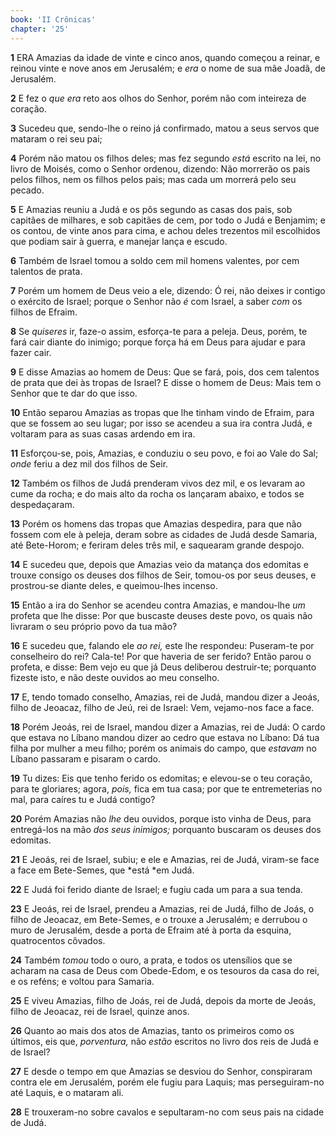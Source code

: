 ```yaml
---
book: 'II Crônicas'
chapter: '25'
---
```


**1** ERA Amazias da idade de vinte e cinco anos, quando começou a reinar, e reinou vinte e nove anos em Jerusalém; e _era_ o nome de sua mãe Joadã, de Jerusalém.

**2** E fez o _que era_ reto aos olhos do Senhor, porém não com inteireza de coração.

**3** Sucedeu que, sendo-lhe o reino já confirmado, matou a seus servos que mataram o rei seu pai;

**4** Porém não matou os filhos deles; mas fez segundo _está_ escrito na lei, no livro de Moisés, como o Senhor ordenou, dizendo: Não morrerão os pais pelos filhos, nem os filhos pelos pais; mas cada um morrerá pelo seu pecado.

**5** E Amazias reuniu a Judá e os pôs segundo as casas dos pais, sob capitães de milhares, e sob capitães de cem, por todo o Judá e Benjamim; e os contou, de vinte anos para cima, e achou deles trezentos mil escolhidos que podiam sair à guerra, e manejar lança e escudo.

**6** Também de Israel tomou a soldo cem mil homens valentes, por cem talentos de prata.

**7** Porém um homem de Deus veio a ele, dizendo: Ó rei, não deixes ir contigo o exército de Israel; porque o Senhor não _é_ com Israel, a saber _com_ os filhos de Efraim.

**8** Se _quiseres_ ir, faze-o assim, esforça-te para a peleja. Deus, porém, te fará cair diante do inimigo; porque força há em Deus para ajudar e para fazer cair.

**9** E disse Amazias ao homem de Deus: Que se fará, pois, dos cem talentos de prata que dei às tropas de Israel? E disse o homem de Deus: Mais tem o Senhor que te dar do que isso.

**10** Então separou Amazias as tropas que lhe tinham vindo de Efraim, para que se fossem ao seu lugar; por isso se acendeu a sua ira contra Judá, e voltaram para as suas casas ardendo em ira.

**11** Esforçou-se, pois, Amazias, e conduziu o seu povo, e foi ao Vale do Sal; _onde_ feriu a dez mil dos filhos de Seir.

**12** Também os filhos de Judá prenderam vivos dez mil, e os levaram ao cume da rocha; e do mais alto da rocha os lançaram abaixo, e todos se despedaçaram.

**13** Porém os homens das tropas que Amazias despedira, para que não fossem com ele à peleja, deram sobre as cidades de Judá desde Samaria, até Bete-Horom; e feriram deles três mil, e saquearam grande despojo.

**14** E sucedeu que, depois que Amazias veio da matança dos edomitas e trouxe consigo os deuses dos filhos de Seir, tomou-os por seus deuses, e prostrou-se diante deles, e queimou-lhes incenso.

**15** Então a ira do Senhor se acendeu contra Amazias, e mandou-lhe _um_ profeta que lhe disse: Por que buscaste deuses deste povo, os quais não livraram o seu próprio povo da tua mão?

**16** E sucedeu que, falando ele _ao rei,_ este lhe respondeu: Puseram-te por conselheiro do rei? Cala-te! Por que haveria de ser ferido? Então parou o profeta, e disse: Bem vejo eu que já Deus deliberou destruir-te; porquanto fizeste isto, e não deste ouvidos ao meu conselho.

**17** E, tendo tomado conselho, Amazias, rei de Judá, mandou dizer a Jeoás, filho de Jeoacaz, filho de Jeú, rei de Israel: Vem, vejamo-nos face a face.

**18** Porém Jeoás, rei de Israel, mandou dizer a Amazias, rei de Judá: O cardo que estava no Líbano mandou dizer ao cedro que estava no Líbano: Dá tua filha por mulher a meu filho; porém os animais do campo, que _estavam_ no Líbano passaram e pisaram o cardo.

**19** Tu dizes: Eis que tenho ferido os edomitas; e elevou-se o teu coração, para te gloriares; agora, _pois,_ fica em tua casa; por que te entremeterias no mal, para caíres tu e Judá contigo?

**20** Porém Amazias não _lhe_ deu ouvidos, porque isto vinha de Deus, para entregá-los na mão _dos seus inimigos;_ porquanto buscaram os deuses dos edomitas.

**21** E Jeoás, rei de Israel, subiu; e ele e Amazias, rei de Judá, viram-se face a face em Bete-Semes, que *está *em Judá.

**22** E Judá foi ferido diante de Israel; e fugiu cada um para a sua tenda.

**23** E Jeoás, rei de Israel, prendeu a Amazias, rei de Judá, filho de Joás, o filho de Jeoacaz, em Bete-Semes, e o trouxe a Jerusalém; e derrubou o muro de Jerusalém, desde a porta de Efraim até à porta da esquina, quatrocentos côvados.

**24** Também _tomou_ todo o ouro, a prata, e todos os utensílios que se acharam na casa de Deus com Obede-Edom, e os tesouros da casa do rei, e os reféns; e voltou para Samaria.

**25** E viveu Amazias, filho de Joás, rei de Judá, depois da morte de Jeoás, filho de Jeoacaz, rei de Israel, quinze anos.

**26** Quanto ao mais dos atos de Amazias, tanto os primeiros como os últimos, eis que, _porventura,_ não _estão_ escritos no livro dos reis de Judá e de Israel?

**27** E desde o tempo em que Amazias se desviou do Senhor, conspiraram contra ele em Jerusalém, porém ele fugiu para Laquis; mas perseguiram-no até Laquis, e o mataram ali.

**28** E trouxeram-no sobre cavalos e sepultaram-no com seus pais na cidade de Judá.
